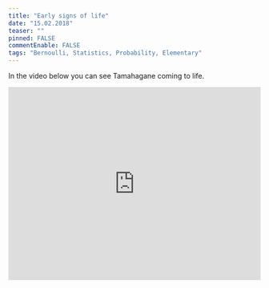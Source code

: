 ```yaml
---
title: "Early signs of life"
date: "15.02.2018"
teaser: ""
pinned: FALSE
commentEnable: FALSE
tags: "Bernoulli, Statistics, Probability, Elementary"
---
```


In the video below you can see Tamahagane coming to life.

<iframe class="youtube-player" type="text/html" src="https://www.youtube.com/embed/EjDwhcZq1z0" allowfullscreen="" height="385" frameborder="0" width="100%">
</iframe>